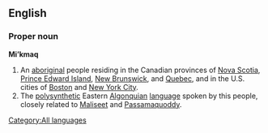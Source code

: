 ==English==
[[Category:All languages]]
===Proper noun===
{{wikipedia}}
'''Mi’kmaq'''

#An [[aboriginal]] people residing in the Canadian provinces of [[Nova Scotia]], [[Prince Edward Island]], [[New Brunswick]], and [[Quebec]], and in the U.S. cities of [[Boston]] and [[New York City]].
#The [[polysynthetic]] Eastern [[Algonquian]] [[language]] spoken by this people, closely related to [[Maliseet]] and [[Passamaquoddy]].